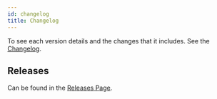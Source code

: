 ```yaml
---
id: changelog
title: Changelog
---
```



<VersionAdmonition/>

To see each version details and the changes that it includes. See the [Changelog](https://github.com/rpldy/react-uploady/blob/master/CHANGELOG.md).

## Releases

Can be found in the [Releases Page](https://github.com/rpldy/react-uploady/releases).
